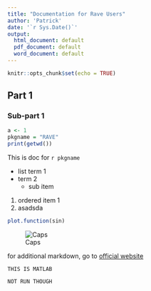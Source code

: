 ```yaml
---
title: "Documentation for Rave Users"
author: 'Patrick'
date: '`r Sys.Date()`'
output:
  html_document: default
  pdf_document: default
  word_document: default
---
```


```r
knitr::opts_chunk$set(echo = TRUE)
```

## Part 1

### Sub-part 1

```r
a <- 1
pkgname = "RAVE"
print(getwd())
```


This is doc for `r pkgname`


* list term 1
* term 2
    + sub item
  
1. ordered item 1
2. asadsda

```r
plot.function(sin)
```


![Caps](fig/sss.png)

for additional markdown, go to [official website](http://rmarkdown.rstudio.com/authoring_basics.html)



```{}
THIS IS MATLAB

NOT RUN THOUGH
```




